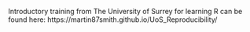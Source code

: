 <!-- Got any organisation information on where to learn R or Python? Does your institute run carpentries training or data science help? Include it below. -->

Introductory training from The University of Surrey for learning R can be found here: https://martin87smith.github.io/UoS_Reproducibility/
